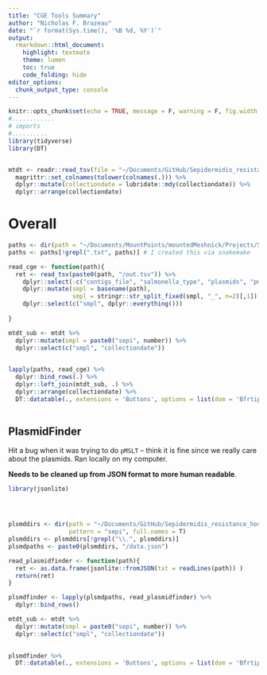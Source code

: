 ```yaml
---
title: "CGE Tools Summary"
author: "Nicholas F. Brazeau"
date: "`r format(Sys.time(), '%B %d, %Y')`"
output:
  rmarkdown::html_document:
    highlight: textmate
    theme: lumen
    toc: true
    code_folding: hide
editor_options: 
  chunk_output_type: console
---
```



```r
knitr::opts_chunk$set(echo = TRUE, message = F, warning = F, fig.width = 10, fig.height = 7)
#............
# imports
#..........
library(tidyverse)
library(DT)


mtdt <- readr::read_tsv(file = "~/Documents/GitHub/Sepidermidis_resistance_hosp/metadata.tab.txt") %>% 
  magrittr::set_colnames(tolower(colnames(.))) %>% 
  dplyr::mutate(collectiondate = lubridate::mdy(collectiondate)) %>% 
  dplyr::arrange(collectiondate)
```

# Overall
```r
paths <- dir(path = "~/Documents/MountPoints/mountedMeshnick/Projects/Sepidermidis_resistance_hosp/CGEtools/", pattern = "sepi", full.names = T)
paths <- paths[!grepl(".txt", paths)] # I created this via snakemake

read_cge <- function(path){
  ret <- read_tsv(paste0(path, "/out.tsv")) %>% 
    dplyr::select(-c("contigs_file", "salmonella_type", "plasmids", "pmlsts", "cgst")) %>% 
    dplyr::mutate(smpl = basename(path),
                  smpl = stringr::str_split_fixed(smpl, "_", n=2)[,1]) %>% 
    dplyr::select(c("smpl", dplyr::everything()))
    
}

mtdt_sub <- mtdt %>% 
  dplyr::mutate(smpl = paste0("sepi", number)) %>% 
  dplyr::select(c("smpl", "collectiondate"))
                  

lapply(paths, read_cge) %>% 
  dplyr::bind_rows(.) %>% 
  dplyr::left_join(mtdt_sub, .) %>% 
  dplyr::arrange(collectiondate) %>% 
  DT::datatable(., extensions = 'Buttons', options = list(dom = 'Bfrtip',buttons = c('csv'), pageLength=20))
  
```


## PlasmidFinder
Hit a bug when it was trying to do `pMSLT` -- think it is fine since we really care about the plasmids. Ran locally on my computer. 

**Needs to be cleaned up from JSON format to more human readable**.
```r
library(jsonlite)




plsmddirs <- dir(path = "~/Documents/GitHub/Sepidermidis_resistance_hosp/plasmidfinder/fastq/", 
                 pattern = "sepi", full.names = T)
plsmddirs <- plsmddirs[!grepl("\\.", plsmddirs)] 
plsmdpaths <- paste0(plsmddirs, "/data.json")

read_plasmidfinder <- function(path){
  ret <- as.data.frame(jsonlite::fromJSON(txt = readLines(path)) )
  return(ret)
}

plsmdfinder <- lapply(plsmdpaths, read_plasmidfinder) %>% 
  dplyr::bind_rows()

mtdt_sub <- mtdt %>% 
  dplyr::mutate(smpl = paste0("sepi", number)) %>% 
  dplyr::select(c("smpl", "collectiondate"))
                  

plsmdfinder %>% 
  DT::datatable(., extensions = 'Buttons', options = list(dom = 'Bfrtip',buttons = c('csv'), pageLength=20))
  
```



